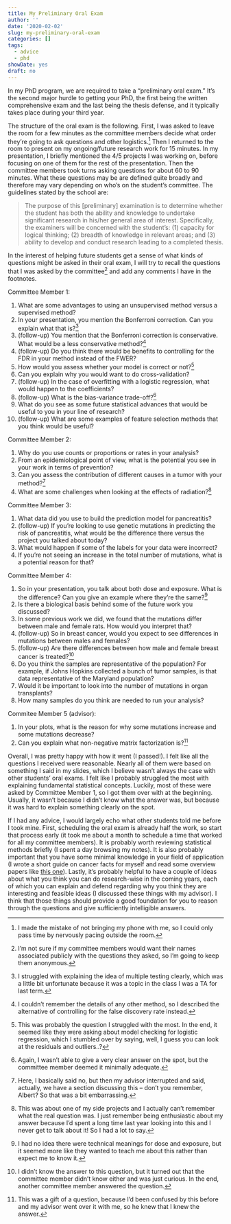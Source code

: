 ```yaml
---
title: My Preliminary Oral Exam
author: ''
date: '2020-02-02'
slug: my-preliminary-oral-exam
categories: []
tags:
  - advice
  - phd
showDate: yes
draft: no
---
```


In my PhD program, we are required to take a "preliminary oral exam." It's the second major hurdle to getting your PhD, the first being the written comprehensive exam and the last being the thesis defense, and it typically takes place during your third year.

The structure of the oral exam is the following. First, I was asked to leave the room for a few minutes as the committee members decide what order they're going to ask questions and other logistics.^[I made the mistake of not bringing my phone with me, so I could only pass time by nervously pacing outside the room.] Then I returned to the room to present on my ongoing/future research work for 15 minutes. In my presentation, I briefly mentioned the 4/5 projects I was working on, before focusing on one of them for the rest of the presentation. Then the committee members took turns asking questions for about 60 to 90 minutes. What these questions may be are defined quite broadly and therefore may vary depending on who's on the student's committee. The guidelines stated by the school are:

> The purpose of this [preliminary] examination is to determine whether the student has both the ability and knowledge to undertake significant research in his/her general area of interest. Specifically, the examiners will be concerned with the student’s: (1) capacity for logical thinking; (2) breadth of knowledge in relevant areas; and (3) ability to develop and conduct research leading to a completed thesis. 

In the interest of helping future students get a sense of what kinds of questions might be asked in their oral exam, I will try to recall the questions that I was asked by the committee^[I'm not sure if my committee members would want their names associated publicly with the questions they asked, so I'm going to keep them anonymous.] and add any comments I have in the footnotes. 

Committee Member 1:

1. What are some advantages to using an unsupervised method versus a supervised method?
2. In your presentation, you mention the Bonferroni correction. Can you explain what that is?^[I struggled with explaining the idea of multiple testing clearly, which was a little bit unfortunate because it was a topic in the class I was a TA for last term.]
3. (follow-up) You mention that the Bonferroni correction is conservative. What would be a less conservative method?^[I couldn't remember the details of any other method, so I described the alternative of controlling for the false discovery rate instead.]
4. (follow-up) Do you think there would be benefits to controlling for the FDR in your method instead of the FWER?
5. How would you assess whether your model is correct or not?^[This was probably the question I struggled with the most. In the end, it seemed like they were asking about model checking for logistic regression, which I stumbled over by saying, well, I guess you can look at the residuals and outliers..?]
6. Can you explain why you would want to do cross-validation?
7. (follow-up) In the case of overfitting with a logistic regression, what would happen to the coefficients?
8. (follow-up) What is the bias-variance trade-off?^[Again, I wasn't able to give a very clear answer on the spot, but the committee member deemed it minimally adequate.]
9. What do you see as some future statistical advances that would be useful to you in your line of research? 
10. (follow-up) What are some examples of feature selection methods that you think would be useful?

Committee Member 2:

1. Why do you use counts or proportions or rates in your analysis? 
2. From an epidemiological point of view, what is the potential you see in your work in terms of prevention?
3. Can you assess the contribution of different causes in a tumor with your method?^[Here, I basically said no, but then my advisor interrupted and said, actually, we have a section discussing this -- don't you remember, Albert? So that was a bit embarrassing.]
4. What are some challenges when looking at the effects of radiation?^[This was about one of my side projects and I actually can't remember what the real question was. I just remember being enthusiastic about my answer because I'd spent a long time last year looking into this and I never get to talk about it! So I had a lot to say.]

Committee Member 3:

1. What data did you use to build the prediction model for pancreatitis?
2. (follow-up) If you're looking to use genetic mutations in predicting the risk of pancreatitis, what would be the difference there versus the project you talked about today?
3. What would happen if some of the labels for your data were incorrect?
4. If you're not seeing an increase in the total number of mutations, what is a potential reason for that?

Committee Member 4:

1. So in your presentation, you talk about both dose and exposure. What is the difference? Can you give an example where they're the same?^[I had no idea there were technical meanings for dose and exposure, but it seemed more like they wanted to teach me about this rather than expect me to know it.]
2. Is there a biological basis behind some of the future work you discussed?
3. In some previous work we did, we found that the mutations differ between male and female rats. How would you interpret that?
4. (follow-up) So in breast cancer, would you expect to see differences in mutations between males and females?
5. (follow-up) Are there differences between how male and female breast cancer is treated?^[I didn't know the answer to this question, but it turned out that the committee member didn't know either and was just curious. In the end, another committee member answered the question.]
6. Do you think the samples are representative of the population? For example, if Johns Hopkins collected a bunch of tumor samples, is that data representative of the Maryland population?
7. Would it be important to look into the number of mutations in organ transplants?
8. How many samples do you think are needed to run your analysis?

Commitee Member 5 (advisor):

1. In your plots, what is the reason for why some mutations increase and some mutations decrease?
2. Can you explain what non-negative matrix factorization is?^[This was a gift of a question, because I'd been confused by this before and my advisor went over it with me, so he knew that I knew the answer.]

Overall, I was pretty happy with how it went (I passed!). I felt like all the questions I received were reasonable. Nearly all of them were based on something I said in my slides, which I believe wasn't always the case with other students' oral exams. I felt like I probably struggled the most with explaining fundamental statistical concepts. Luckily, most of these were asked by Committee Member 1, so I got them over with at the beginning. Usually, it wasn't because I didn't know what the answer was, but because it was hard to explain something clearly on the spot.

If I had any advice, I would largely echo what other students told me before I took mine. First, scheduling the oral exam is already half the work, so start that process early (it took me about a month to schedule a time that worked for all my committee members). It is probably worth reviewing statistical methods briefly (I spent a day browsing my notes). It is also probably important that you have some minimal knowledge in your field of application (I wrote a short guide on cancer facts for myself and read some overview papers like [this one](https://www.ncbi.nlm.nih.gov/pubmed/23539594)). Lastly, it's probably helpful to have a couple of ideas about what you think you can do research-wise in the coming years, each of which you can explain and defend regarding why you think they are interesting and feasible ideas (I discussed these things with my advisor). I think that those things should provide a good foundation for you to reason through the questions and give sufficiently intelligible answers.